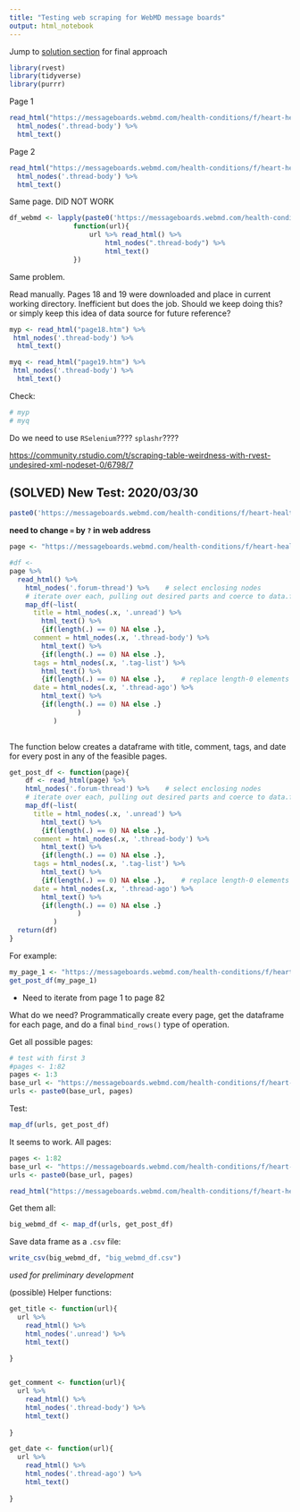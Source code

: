 ```yaml
---
title: "Testing web scraping for WebMD message boards"
output: html_notebook
---
```


Jump to [solution section](#solved) for final approach

```r
library(rvest)
library(tidyverse)
library(purrr)
```

Page 1

```r
read_html("https://messageboards.webmd.com/health-conditions/f/heart-health") %>%
  html_nodes('.thread-body') %>%
  html_text()
```

Page 2

```r
read_html("https://messageboards.webmd.com/health-conditions/f/heart-health#pi37=3") %>%
  html_nodes('.thread-body') %>%
  html_text()
```

Same page. DID NOT WORK


```r
df_webmd <- lapply(paste0('https://messageboards.webmd.com/health-conditions/f/heart-health#pi37=', 2:10),
                function(url){
                    url %>% read_html() %>% 
                        html_nodes(".thread-body") %>% 
                        html_text()
                })
```

Same problem.


Read manually. Pages 18 and 19 were downloaded and place in current working directory. 
Inefficient but does the job. Should we keep doing this? or simply keep this idea of data source for future reference?

```r
myp <- read_html("page18.htm") %>%
 html_nodes('.thread-body') %>%
  html_text()
```


```r
myq <- read_html("page19.htm") %>%
 html_nodes('.thread-body') %>%
  html_text()
```

Check:

```r
# myp
# myq
```


Do we need to use `RSelenium`???? `splashr`????

<https://community.rstudio.com/t/scraping-table-weirdness-with-rvest-undesired-xml-nodeset-0/6798/7>


## (SOLVED) New Test: 2020/03/30 {#solved}


```r
paste0('https://messageboards.webmd.com/health-conditions/f/heart-health#pi37=', 2:10)
```

**need to change `=` by `?` in web address**


```r
page <- "https://messageboards.webmd.com/health-conditions/f/heart-health?pi37=82"

#df <- 
page %>% 
  read_html() %>% 
    html_nodes('.forum-thread') %>%    # select enclosing nodes
    # iterate over each, pulling out desired parts and coerce to data.frame
    map_df(~list(
      title = html_nodes(.x, '.unread') %>%
        html_text() %>% 
        {if(length(.) == 0) NA else .}, 
      comment = html_nodes(.x, '.thread-body') %>% 
        html_text() %>% 
        {if(length(.) == 0) NA else .},
      tags = html_nodes(.x, '.tag-list') %>% 
        html_text() %>% 
        {if(length(.) == 0) NA else .},    # replace length-0 elements with NA
      date = html_nodes(.x, '.thread-ago') %>% 
        html_text() %>%    
        {if(length(.) == 0) NA else .}
                 )
           )
  
```

The function below creates a dataframe with title, comment, tags, and date for every post in any of the feasible pages. 

```r
get_post_df <- function(page){
    df <- read_html(page) %>% 
    html_nodes('.forum-thread') %>%    # select enclosing nodes
    # iterate over each, pulling out desired parts and coerce to data.frame
    map_df(~list(
      title = html_nodes(.x, '.unread') %>%
        html_text() %>% 
        {if(length(.) == 0) NA else .}, 
      comment = html_nodes(.x, '.thread-body') %>% 
        html_text() %>% 
        {if(length(.) == 0) NA else .},
      tags = html_nodes(.x, '.tag-list') %>% 
        html_text() %>% 
        {if(length(.) == 0) NA else .},    # replace length-0 elements with NA
      date = html_nodes(.x, '.thread-ago') %>% 
        html_text() %>%    
        {if(length(.) == 0) NA else .}
                 )
           )
  return(df)
}
```


For example: 

```r
my_page_1 <- "https://messageboards.webmd.com/health-conditions/f/heart-health?pi37=1"
get_post_df(my_page_1)
```


- Need to iterate from page 1 to page 82

What do we need? Programmatically create every page, get the dataframe for each page, and do a final `bind_rows()` type of operation.

Get all possible pages: 

```r
# test with first 3
#pages <- 1:82
pages <- 1:3
base_url <- "https://messageboards.webmd.com/health-conditions/f/heart-health?pi37="
urls <- paste0(base_url, pages)
```

Test:

```r
map_df(urls, get_post_df)
```
 
It seems to work. 
All pages: 


```r
pages <- 1:82
base_url <- "https://messageboards.webmd.com/health-conditions/f/heart-health?pi37="
urls <- paste0(base_url, pages)
```

```r
read_html("https://messageboards.webmd.com/health-conditions/f/heart-health?pi37=10") %>% class()
```


Get them all:

```r
big_webmd_df <- map_df(urls, get_post_df)
```



Save data frame as a `.csv` file: 

```r
write_csv(big_webmd_df, "big_webmd_df.csv")
```

_used for preliminary development_



(possible) Helper functions:


```r
get_title <- function(url){
  url %>% 
    read_html() %>% 
    html_nodes('.unread') %>% 
    html_text()
  
}


get_comment <- function(url){
  url %>% 
    read_html() %>% 
    html_nodes('.thread-body') %>% 
    html_text()
  
}

get_date <- function(url){
  url %>% 
    read_html() %>% 
    html_nodes('.thread-ago') %>% 
    html_text()
  
}
```


